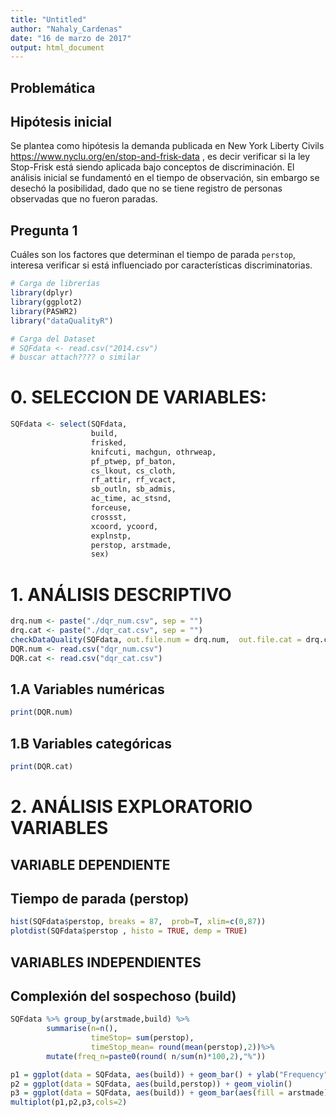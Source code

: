 ---
title: "Untitled"
author: "Nahaly_Cardenas"
date: "16 de marzo de 2017"
output: html_document
---
## Problemática



## Hipótesis inicial
Se plantea como hipótesis la  demanda publicada en New York Liberty Civils <https://www.nyclu.org/en/stop-and-frisk-data> , es decir verificar si la ley Stop-Frisk está siendo aplicada bajo conceptos de discriminación.  El análisis inicial se fundamentó en el tiempo de observación, sin embargo se desechó la posibilidad, dado que no se tiene registro de personas observadas que no fueron paradas.


## Pregunta 1
Cuáles son los factores que determinan el tiempo de parada `perstop`, interesa verificar si está influenciado por características discriminatorias.

```{r, message=FALSE}
# Carga de librerías
library(dplyr)
library(ggplot2)
library(PASWR2)
library("dataQualityR")
```

```{r}
# Carga del Dataset
# SQFdata <- read.csv("2014.csv")
# buscar attach???? o similar
```

# 0. SELECCION DE VARIABLES:
```{r}
SQFdata <- select(SQFdata,
                  build,
                  frisked,
                  knifcuti, machgun, othrweap,
                  pf_ptwep, pf_baton,
                  cs_lkout, cs_cloth,
                  rf_attir, rf_vcact, 
                  sb_outln, sb_admis,
                  ac_time, ac_stsnd,
                  forceuse,
                  crossst,
                  xcoord, ycoord,
                  explnstp,
                  perstop, arstmade,
                  sex)
```

# 1. ANÁLISIS DESCRIPTIVO
```{r}
drq.num <- paste("./dqr_num.csv", sep = "")
drq.cat <- paste("./dqr_cat.csv", sep = "")
checkDataQuality(SQFdata, out.file.num = drq.num,  out.file.cat = drq.cat)
DQR.num <- read.csv("dqr_num.csv")
DQR.cat <- read.csv("dqr_cat.csv")
```

## 1.A Variables numéricas
```{r, results=markup}
print(DQR.num)
```

## 1.B Variables categóricas
```{r}
print(DQR.cat)
```

# 2. ANÁLISIS EXPLORATORIO VARIABLES

## VARIABLE DEPENDIENTE

## Tiempo de parada (perstop) 
```{r, fig.height=5, fig.width=15}
hist(SQFdata$perstop, breaks = 87,  prob=T, xlim=c(0,87))
plotdist(SQFdata$perstop , histo = TRUE, demp = TRUE)
```
## VARIABLES INDEPENDIENTES

## Complexión del sospechoso (build)
```{r, fig.height=5, fig.width=15}
SQFdata %>% group_by(arstmade,build) %>%
        summarise(n=n(), 
                  timeStop= sum(perstop),
                  timeStop_mean= round(mean(perstop),2))%>%
        mutate(freq_n=paste0(round( n/sum(n)*100,2),"%"))

```

```{r, fig.height=5, fig.width=15}
p1 = ggplot(data = SQFdata, aes(build)) + geom_bar() + ylab("Frequency")
p2 = ggplot(data = SQFdata, aes(build,perstop)) + geom_violin()
p3 = ggplot(data = SQFdata, aes(build)) + geom_bar(aes(fill = arstmade), position = "fill") + ylab("Percentage")
multiplot(p1,p2,p3,cols=2)
```
